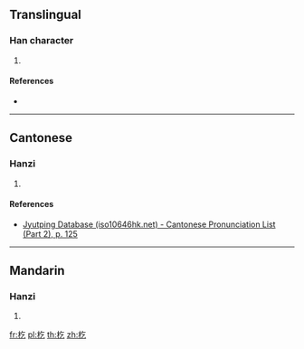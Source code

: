 ==Translingual==

===Han character===
{{Han char|rn=75|rad=木|as=03|sn=7|four=58917|canj=DON|ids=⿰木乞}}

# {{defn|Han|sort=木03}}

====References====
* {{Han ref|kx=0512.060|dkj=14474|dj=0897.080|hdz=21160.070|uh=675A|ud=26458|bh=CB46|bd=52038}}

----

==Cantonese==

===Hanzi===
{{yue-hanzi|jyut=[[koi3]]|y=koi3}}

# {{defn|lang=yue|sort=木03}}

====References====
* [http://www.iso10646hk.net/jp/document/download.jsp Jyutping Database (iso10646hk.net) - Cantonese Pronunciation List (Part 2), p. 125]

----

==Mandarin==

===Hanzi===
{{cmn-hanzi|pin=[[gài]] ([[gai4]])|wg=kai<sup>4</sup>}}

# {{defn|lang=cmn|sort=木03}}

[[fr:杚]]
[[pl:杚]]
[[th:杚]]
[[zh:杚]]